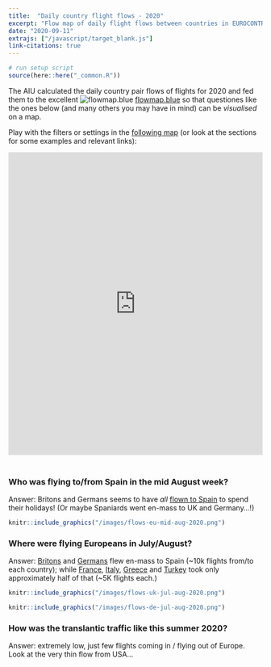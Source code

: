 ```yaml
---
title:  "Daily country flight flows - 2020"
excerpt: "Flow map of daily flight flows between countries in EUROCONTROL's Network Manager Area"
date: "2020-09-11"
extrajs: ["/javascript/target_blank.js"]
link-citations: true
---
```

<style type="text/css">
.resp-container {
    position: relative;
    overflow: hidden;
    height: 620px;
}

.resp-iframe {
    position: absolute;
    top: 0;
    left: 0;
    width: 100%;
    height: 600px;
    border: 0;
}
</style>


```r
# run setup script
source(here::here("_common.R"))
```


The AIU calculated the daily country pair flows of flights for 2020 and
fed them to the excellent ![flowmap.blue](/images/flowmap.blue-32x32.png) [flowmap.blue](https://flowmap.blue/) 
so that questiones like the ones below (and many others you may have in mind)
can be *visualised* on a map.

Play with the filters or settings in the [following map][flows-map]
(or look at the sections for some examples and relevant links):

<div class="resp-container" style="display:block;margin:auto">
<iframe class="resp-iframe" src="https://flowmap.blue/19mCVbGW943x-xx7zompIrw2bPnyXAq-T8HsupbW4NHQ/0db2dd9?v=45.558025,6.475440,2.76,15,1&a=0&as=1&b=1&bo=75&c=0&ca=0&cz=2&d=0&fe=1&lt=1&lfm=ALL&t=20200101T000000,20200911T000000&col=Default&f=50" title="Daily country flight flows - 2020" frameborder="0" style="border:0" allowfullscreen>
</iframe> 
</div>

[flows-map]: <https://flowmap.blue/19mCVbGW943x-xx7zompIrw2bPnyXAq-T8HsupbW4NHQ/0db2dd9?v=45.558025,6.475440,2.76,15,1&a=0&as=1&b=1&bo=75&c=0&ca=0&cz=2&d=0&fe=1&lt=1&lfm=ALL&t=20200101T000000,20200911T000000&col=Default&f=50>


  

### Who was flying to/from Spain in the mid August week?

Answer: Britons and Germans seems to have *all* [flown to Spain][spain-aug]{target="_blank"}
to spend their holidays! (Or maybe Spaniards went en-mass to UK and Germany...!)
  
  ```r
  knitr::include_graphics("/images/flows-eu-mid-aug-2020.png")
  ```

### Where were flying Europeans in July/August?

Answer: [Britons][uk-jul-aug] and [Germans][de-jul-aug]
flew en-mass to Spain (~10k flights from/to each country);
while [France][fr-jul-aug], [Italy][it-jul-aug],
[Greece][gr-jul-aug] and [Turkey][tr-jul-aug]
took only approximately half of that (~5K flights each.)


```r
knitr::include_graphics("/images/flows-uk-jul-aug-2020.png")

knitr::include_graphics("/images/flows-de-jul-aug-2020.png")
```


### How was the translantic traffic like this summer 2020?

Answer: extremely low, just few flights coming in / flying out of Europe.
Look at the very thin flow from USA...



[spain-aug]: <https://flowmap.blue/19mCVbGW943x-xx7zompIrw2bPnyXAq-T8HsupbW4NHQ/0db2dd9?v=46.632150,11.629359,3.34,0,0&a=0&as=1&b=1&bo=75&c=0&ca=0&cz=2&d=0&fe=1&lt=1&lfm=ALL&t=20200810T000000,20200817T000000&col=Default&f=50>

[eu-jul-aug]: <https://flowmap.blue/19mCVbGW943x-xx7zompIrw2bPnyXAq-T8HsupbW4NHQ/0db2dd9?v=46.632150,11.629359,3.34,0,0&a=0&as=1&b=1&bo=75&c=0&ca=0&cz=2&d=0&fe=1&lt=1&lfm=ALL&t=20200701T000000,20200901T000000&col=Default&f=50>

[uk-jul-aug]: <https://flowmap.blue/19mCVbGW943x-xx7zompIrw2bPnyXAq-T8HsupbW4NHQ/0db2dd9?v=46.632150,11.629359,3.34,0,0&a=0&as=1&b=1&bo=75&c=0&ca=0&cz=2&d=0&fe=1&lt=1&lfm=ALL&t=20200701T000000,20200901T000000&col=Default&f=50&s=21>

[de-jul-aug]: <https://flowmap.blue/19mCVbGW943x-xx7zompIrw2bPnyXAq-T8HsupbW4NHQ/0db2dd9?v=46.632150,11.629359,3.34,0,0&a=0&as=1&b=1&bo=75&c=0&ca=0&cz=2&d=0&fe=1&lt=1&lfm=ALL&t=20200701T000000,20200901T000000&col=Default&f=50&s=15>

[fr-jul-aug]: <https://flowmap.blue/19mCVbGW943x-xx7zompIrw2bPnyXAq-T8HsupbW4NHQ/0db2dd9?v=46.632150,11.629359,3.34,0,0&a=0&as=1&b=1&bo=75&c=0&ca=0&cz=2&d=0&fe=1&lt=1&lfm=ALL&t=20200701T000000,20200901T000000&col=Default&f=50&s=20>

[gr-jul-aug]: <https://flowmap.blue/19mCVbGW943x-xx7zompIrw2bPnyXAq-T8HsupbW4NHQ/0db2dd9?v=46.632150,11.629359,3.34,0,0&a=0&as=1&b=1&bo=75&c=0&ca=0&cz=2&d=0&fe=1&lt=1&lfm=ALL&t=20200701T000000,20200901T000000&col=Default&f=50&s=23>

[it-jul-aug]: <https://flowmap.blue/19mCVbGW943x-xx7zompIrw2bPnyXAq-T8HsupbW4NHQ/0db2dd9?v=46.632150,11.629359,3.34,0,0&a=0&as=1&b=1&bo=75&c=0&ca=0&cz=2&d=0&fe=1&lt=1&lfm=ALL&t=20200701T000000,20200901T000000&col=Default&f=50&s=27>

[tr-jul-aug]: <https://flowmap.blue/19mCVbGW943x-xx7zompIrw2bPnyXAq-T8HsupbW4NHQ/0db2dd9?v=46.632150,11.629359,3.34,0,0&a=0&as=1&b=1&bo=75&c=0&ca=0&cz=2&d=0&fe=1&lt=1&lfm=ALL&t=20200701T000000,20200901T000000&col=Default&f=50&s=40>

[eu-jul-aug]: <https://flowmap.blue/19mCVbGW943x-xx7zompIrw2bPnyXAq-T8HsupbW4NHQ/0db2dd9?v=46.632150,11.629359,3.34,0,0&a=0&as=1&b=1&bo=75&c=0&ca=0&cz=2&d=0&fe=1&lt=1&lfm=ALL&t=20200701T000000,20200901T000000&col=Default&f=50>